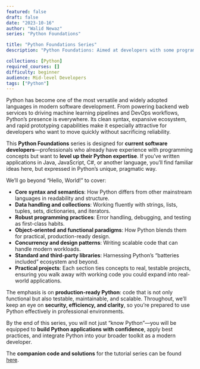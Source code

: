 ```yaml
---
featured: false
draft: false
date: "2023-10-16"
author: "Walid Newaz"
series: "Python Foundations"

title: "Python Foundations Series"
description: "Python Foundations: Aimed at developers with some programming background, this series focuses on mastering core Python concepts, tools, and best practices—forming a foundation for web development, data science, and advanced software engineering."

collections: [Python]
required_courses: []
difficulty: beginner
audience: Mid-level Developers
tags: ["Python"]
---
```


Python has become one of the most versatile and widely adopted languages in modern software development. From powering backend web services to driving machine learning pipelines and DevOps workflows, Python’s presence is everywhere. Its clean syntax, expansive ecosystem, and rapid prototyping capabilities make it especially attractive for developers who want to move quickly without sacrificing reliability.

This **Python Foundations** series is designed for **current software developers**—professionals who already have experience with programming concepts but want to **level up their Python expertise**. If you’ve written applications in Java, JavaScript, C#, or another language, you’ll find familiar ideas here, but expressed in Python’s unique, pragmatic way.

We’ll go beyond “Hello, World!” to cover:

* **Core syntax and semantics**: How Python differs from other mainstream languages in readability and structure.
* **Data handling and collections**: Working fluently with strings, lists, tuples, sets, dictionaries, and iterators.
* **Robust programming practices**: Error handling, debugging, and testing as first-class habits.
* **Object-oriented and functional paradigms**: How Python blends them for practical, production-ready design.
* **Concurrency and design patterns**: Writing scalable code that can handle modern workloads.
* **Standard and third-party libraries**: Harnessing Python’s “batteries included” ecosystem and beyond.
* **Practical projects**: Each section ties concepts to real, testable projects, ensuring you walk away with working code you could expand into real-world applications.

The emphasis is on **production-ready Python**: code that is not only functional but also testable, maintainable, and scalable. Throughout, we’ll keep an eye on **security, efficiency, and clarity**, so you’re prepared to use Python effectively in professional environments.

By the end of this series, you will not just “know Python”—you will be equipped to **build Python applications with confidence**, apply best practices, and integrate Python into your broader toolkit as a modern developer.

The **companion code and solutions** for the tutorial series can be found <a href="https://github.com/WalidNewaz/python_tutorials" target="_blank">here</a>.